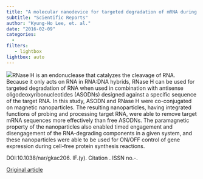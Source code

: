 ```yaml
---
title: "A molecular nanodevice for targeted degradation of mRNA during protein synthesis"
subtitle: "Scientific Reports"
author: "Kyung-Ho Lee, et. al."
date: "2016-02-09"
categories:
  - 
filters:
   - lightbox
lightbox: auto
---
```


![](images/paste-781A0CE2.png)RNase H is an endonuclease that catalyzes the cleavage of RNA. Because it only acts on RNA in RNA:DNA hybrids, RNase H can be used for targeted degradation of RNA when used in combination with antisense oligodeoxyribonucleotides (ASODNs) designed against a specific sequence of the target RNA. In this study, ASODN and RNase H were co-conjugated on magnetic nanoparticles. The resulting nanoparticles, having integrated functions of probing and processing target RNA, were able to remove target mRNA sequences more effectively than free ASODNs. The paramagnetic property of the nanoparticles also enabled timed engagement and disengagement of the RNA-degrading components in a given system, and these nanoparticles were able to be used for ON/OFF control of gene expression during cell-free protein synthesis reactions.

DOI:10.1038/nar/gkac206. IF.(y). Citation . ISSN no.-.

[Original article](https://pubmed.ncbi.nlm.nih.gov/26857021/){.external target="_blank"}

